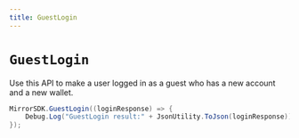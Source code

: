 ```yaml
---
title: GuestLogin
---
```


# `GuestLogin`

Use this API to make a user logged in as a guest who has a new account and a new wallet.
```csharp
MirrorSDK.GuestLogin((loginResponse) => {
    Debug.Log("GuestLogin result:" + JsonUtility.ToJson(loginResponse));
});
```

